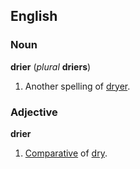 ==English==
===Noun===
'''drier''' (''plural'' '''driers''')

#Another spelling of [[dryer]].

===Adjective===
'''drier'''

#[[Comparative]] of [[dry]].